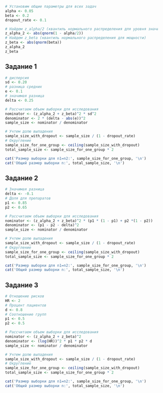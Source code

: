 ```{r}
# Установим общие параметры для всех задач
alpha <- 0.05
beta <- 0.2
dropout_rate <- 0.1

# Найдем z_alpha/2 (квантиль нормального распределения для уровня значимости alpha/2)
z_alpha_2 <- abs(qnorm(1 - alpha/2))
# Найдем z_beta (квантиль нормального распределения для мощности)
z_beta <- abs(qnorm(beta))
z_alpha_2
z_beta
```

## Задание 1

```{r}
# дисперсия
sd <- 0.20
# разница средних
e <- 0.1
# значимая разница
delta <- 0.25

# Рассчитаем объем выборки для исследования
nominator <- (z_alpha_2 + z_beta)^2 * sd^2
denominator <- 2 * (delta - abs(e))^2
sample_size <- nominator / denominator

# Учтем долю выпадения
sample_size_with_dropout <- sample_size / (1 - dropout_rate)
# Округление
sample_size_for_one_group <- ceiling(sample_size_with_dropout)
total_sample_size <- sample_size_for_one_group * 2

cat('Размер выборки для n1=n2:', sample_size_for_one_group, '\n')
cat('Общий размер выборки n:', total_sample_size, '\n')
```

## Задание 2

```{r}
# Значимая разница
delta <- -0.1
# Доля для препаратов
p1 <- 0.85
p2 <- 0.65

# Рассчитаем объем выборки для исследования
nominator <- (z_alpha_2 + z_beta)^2 * (p1 * (1 - p1) + p2 *(1 - p2))
denominator <- (p1 - p2 - delta)^2
sample_size <- nominator / denominator

# Учтем долю выпадения
sample_size_with_dropout <- sample_size / (1 - dropout_rate)
# Округление
sample_size_for_one_group <- ceiling(sample_size_with_dropout)
total_sample_size <- sample_size_for_one_group * 2

cat('Размер выборки для n1=n2:', sample_size_for_one_group, '\n')
cat('Общий размер выборки n:', total_sample_size, '\n')
```

## Задание 3

```{r}
# Отношение рисков
HR <- 2
# Процент пациентов
d <- 0.8
# Соотношение групп
p1 <- 0.5
p2 <- 0.5

# Рассчитаем объем выборки для исследования
nominator <- (z_alpha_2 + z_beta)^2
denominator <- (log(HR))^2 * p1 * p2 * d
sample_size <- nominator / denominator

# Учтем долю выпадения
sample_size_with_dropout <- sample_size / (1 - dropout_rate)
# Округление
sample_size_for_one_group <- ceiling(sample_size_with_dropout)
total_sample_size <- sample_size_for_one_group * 2

cat('Размер выборки для n1=n2:', sample_size_for_one_group, '\n')
cat('Общий размер выборки n:', total_sample_size, '\n')
```
